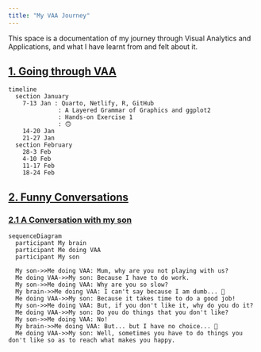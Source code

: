 ```yaml
---
title: "My VAA Journey"
---
```


This space is a documentation of my journey through Visual Analytics and Applications, and what I have learnt from and felt about it.

## [1. Going through VAA]{.underline}

```mermaid
timeline         
  section January           
    7-13 Jan : Quarto, Netlify, R, GitHub                   
              : A Layered Grammar of Graphics and ggplot2                   
              : Hands-on Exercise 1                   
              : 🙃          
    14-20 Jan            
    21-27 Jan          
  section February           
    28-3 Feb             
    4-10 Feb           
    11-17 Feb           
    18-24 Feb                       
```

## [2. Funny Conversations]{.underline}

### [2.1 A Conversation with my son]{.underline}

```mermaid
sequenceDiagram
  participant My brain
  participant Me doing VAA
  participant My son
  
  My son->>Me doing VAA: Mum, why are you not playing with us?
  Me doing VAA->>My son: Because I have to do work.
  My son->>Me doing VAA: Why are you so slow?
  My brain->>Me doing VAA: I can't say because I am dumb... 🥲    
  Me doing VAA->>My son: Because it takes time to do a good job! 
  My son->>Me doing VAA: But, if you don't like it, why do you do it?
  Me doing VAA->>My son: Do you do things that you don't like?
  My son->>Me doing VAA: No!
  My brain->>Me doing VAA: But... but I have no choice... 🥲 
  Me doing VAA->>My son: Well, sometimes you have to do things you don't like so as to reach what makes you happy.
```

## 

